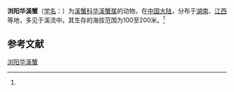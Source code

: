 {{Speciesbox
| name = 浏阳华溪蟹
| status = 
| status_system = 
| image = 
| genus = Sinopotamon
| species = liuyangense
| authority = (Dai, 1995)<ref name='id12208'>{{cite web| url =http://www.bioinfo.cn/db05/BjdwSpecies.php?action=view&id=12208| title =浏阳华溪蟹| work =《中国动物物种编目数据库》| publisher =中国科学院微生物研究所| author =中国科学院动物研究所| accessdate =2009-04-28| deadurl =yes| archiveurl =https://web.archive.org/web/20160305092955/http://www.bioinfo.cn/db05/BjdwSpecies.php?action=view&id=12208| archivedate =2016-03-05}}</ref>
}}

'''浏阳华溪蟹'''（[[学名|学名]]：{{lang|la|''Sinopotamon liuyangense''}}）为[[溪蟹科|溪蟹科]][[华溪蟹属|华溪蟹属]]的动物。在[[中国大陆|中国大陆]]，分布于[[湖南|湖南]]、[[江西|江西]]等地，多见于溪流中。其生存的海拔范围为100至200米。<ref name='id12208'/>

== 参考文献 ==
{{reflist}}

{{Wikispecies|Sinopotamon liuyangense}}
{{Taxonbar|from=Q14344237}}

[[Category:华溪蟹属|浏阳华溪蟹]]


{{螃蟹小作品}}